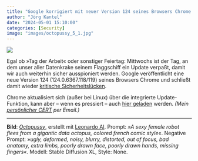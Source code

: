 ```yaml
---
title: "Google korrigiert mit neuer Version 124 seines Browsers Chrome kritische Sicherheitslücken"
author: "Jörg Kantel"
date: "2024-05-01 15:10:00"
categories: [Security]
image: "images/octopussy_5_1.jpg"
---
```


[![](images/octopussy_5_1-b.jpg)](https://www.flickr.com/photos/schockwellenreiter/53559692950/)

Egal ob »Tag der Arbeit« oder sonstiger Feiertag: Mittwochs ist der Tag, an dem unser aller Datenkrake seinem Flaggschiff ein Update verpaßt, damit wir auch weiterhin sicher ausspioniert werden. Google veröffentlicht eine neue Version 124 (124.0.6367.118/119) seines Browsers Chrome und schließt damit wieder [kritische Sicherheitslücken](https://chromereleases.googleblog.com/2024/04/stable-channel-update-for-desktop_30.html).

Chrome aktualisiert sich (außer bei Linux) über die integrierte Update-Funktion, kann aber -- wenn es pressiert -- auch [hier geladen](https://www.google.com/intl/de/chrome/browser/) werden. *(Mein [persönlicher CERT](http://www.gwdg.de/~mreiman1/) per Email.)*

---

**Bild**: *[Octopussy](https://www.flickr.com/photos/schockwellenreiter/53559692950/)*, erstellt mit [Leonardo AI](http://cognitiones.kantel-chaos-team.de/technikgeschichte/rechnerundnetze/leonardoai.html). Prompt: *»A sexy female robot flees from a gigantic data octopus, colored french comic style*«. Negative Prompt: »*ugly, deformed, noisy, blurry, distorted, out of focus, bad anatomy, extra limbs, poorly drawn face, poorly drawn hands, missing fingers*«. Modell: Stable Diffusion XL, Style: None.